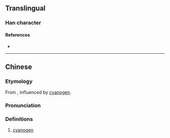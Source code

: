 {{character info/new}}
==Translingual==

===Han character===
{{Han char|rn=84|rad=气|as=08|sn=12|four=80217|canj=ONQMB|ids=⿹气青}}

====References====
* {{Han ref|kx=0600.011|dkj=17072|hdz=32013.030|uh=6C30|ud=27696|bh=D9E6|bd=55782}}

----

==Chinese==
{{zh-forms}}

===Etymology===
From {{l|zh|青}}, influenced by [[cyanogen]].

===Pronunciation===
{{zh-pron
|m=qíng
|c=cing1
|mc=
|oc=
|cat=n
}}

===Definitions===
{{zh-hanzi}}

# [[cyanogen]]